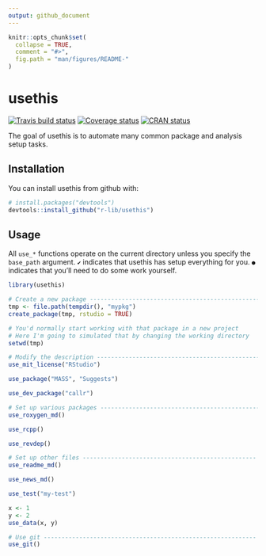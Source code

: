 ```yaml
---
output: github_document
---
```


<!-- README.md is generated from README.Rmd. Please edit that file -->

```r
knitr::opts_chunk$set(
  collapse = TRUE,
  comment = "#>",
  fig.path = "man/figures/README-"
)
```

# usethis

[![Travis build status](https://travis-ci.org/r-lib/usethis.svg?branch=master)](https://travis-ci.org/r-lib/usethis)
[![Coverage status](https://codecov.io/gh/r-lib/usethis/branch/master/graph/badge.svg)](https://codecov.io/github/r-lib/usethis?branch=master)
[![CRAN status](http://www.r-pkg.org/badges/version/usethis)](https://cran.r-project.org/package=usethis)

The goal of usethis is to automate many common package and analysis setup tasks.

## Installation

You can install usethis from github with:

```r
# install.packages("devtools")
devtools::install_github("r-lib/usethis")
```

## Usage

All `use_*` functions operate on the current directory unless you specify the `base_path` argument. `✔` indicates that usethis has setup everything for you. `●` indicates that you'll need to do some work yourself.

```r
library(usethis)

# Create a new package -------------------------------------------------
tmp <- file.path(tempdir(), "mypkg")
create_package(tmp, rstudio = TRUE)

# You'd normally start working with that package in a new project
# Here I'm going to simulated that by changing the working directory
setwd(tmp)

# Modify the description ----------------------------------------------
use_mit_license("RStudio")

use_package("MASS", "Suggests")

use_dev_package("callr")

# Set up various packages ---------------------------------------------
use_roxygen_md()

use_rcpp()

use_revdep()

# Set up other files -------------------------------------------------
use_readme_md()

use_news_md()

use_test("my-test")

x <- 1
y <- 2
use_data(x, y)

# Use git ------------------------------------------------------------
use_git()
```
